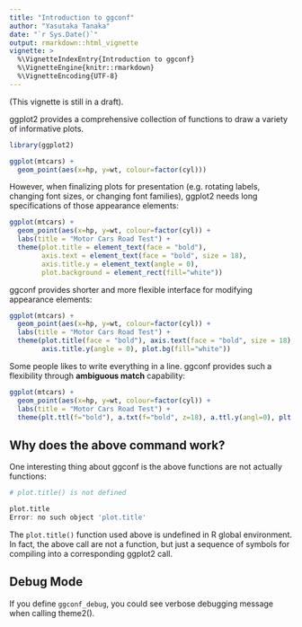 ```yaml
---
title: "Introduction to ggconf"
author: "Yasutaka Tanaka"
date: "`r Sys.Date()`"
output: rmarkdown::html_vignette
vignette: >
  %\VignetteIndexEntry{Introduction to ggconf}
  %\VignetteEngine{knitr::rmarkdown}
  %\VignetteEncoding{UTF-8}
---
```


(This vignette is still in a draft).

ggplot2 provides a comprehensive
collection of functions to draw a variety of informative plots.

```r
library(ggplot2)
```

```r
ggplot(mtcars) +
  geom_point(aes(x=hp, y=wt, colour=factor(cyl)))
```

However, when finalizing plots for presentation (e.g. rotating labels, changing font sizes, or changing font families), ggplot2 needs long specifications of those appearance elements:

```r
ggplot(mtcars) +
  geom_point(aes(x=hp, y=wt, colour=factor(cyl)) +
  labs(title = "Motor Cars Road Test") +
  theme(plot.title = element_text(face = "bold"),
        axis.text = element_text(face = "bold", size = 18),
        axis.title.y = element_text(angle = 0),
        plot.background = element_rect(fill="white"))
```

ggconf provides shorter and more flexible interface for modifying appearance elements:

```r
ggplot(mtcars) +
  geom_point(aes(x=hp, y=wt, colour=factor(cyl)) +
  labs(title = "Motor Cars Road Test") +
  theme(plot.title(face = "bold"), axis.text(face = "bold", size = 18),
        axis.title.y(angle = 0), plot.bg(fill="white"))
```

Some people likes to write everything in a line.
ggconf provides such a flexibility through **ambiguous match** capability:

```r
ggplot(mtcars) +
  geom_point(aes(x=hp, y=wt, colour=factor(cyl)) +
  labs(title = "Motor Cars Road Test") +
  theme(plt.ttl(f="bold"), a.txt(f="bold", z=18), a.ttl.y(angl=0), plt.bg(fl="white"))
```


## Why does the above command work?

One interesting thing about ggconf is the above functions are not actually functions:

```r
# plot.title() is not defined

plot.title
Error: no such object 'plot.title'
```

The `plot.title()` function used above is undefined in R global environment.
In fact, the above call are not a function, but just a sequence of symbols for compiling into a corresponding ggplot2 call.

## Debug Mode

If you define `ggconf_debug`, you could see verbose debugging message when calling theme2().